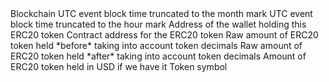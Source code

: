 <ParamField path="blockchain">
Blockchain
</ParamField>
<ParamField path="block_month">
UTC event block time truncated to the month mark
</ParamField>
<ParamField path="block_hour">
UTC event block time truncated to the hour mark
</ParamField>
<ParamField path="wallet_address">
Address of the wallet holding this ERC20 token
</ParamField>
<ParamField path="token_address">
Contract address for the ERC20 token
</ParamField>
<ParamField path="amount_raw">
Raw amount of ERC20 token held *before* taking into account token decimals
</ParamField>
<ParamField path="amount">
Raw amount of ERC20 token held *after* taking into account token decimals
</ParamField>
<ParamField path="amount_usd">
Amount of ERC20 token held in USD if we have it
</ParamField>
<ParamField path="symbol">
Token symbol
</ParamField>
